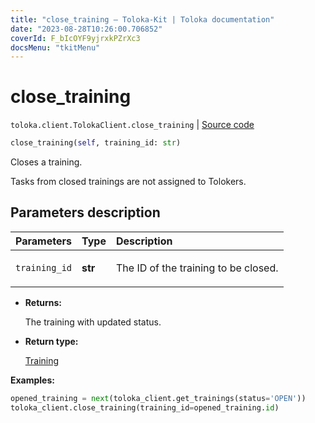 ```yaml
---
title: "close_training — Toloka-Kit | Toloka documentation"
date: "2023-08-28T10:26:00.706852"
coverId: F_bIcOYF9yjrxkPZrXc3
docsMenu: "tkitMenu"
---
```


# close_training

`toloka.client.TolokaClient.close_training` | [Source code](https://github.com/Toloka/toloka-kit/blob/v1.2.1/src/client/__init__.py#L1895)

```python
close_training(self, training_id: str)
```

Closes a training.

Tasks from closed trainings are not assigned to Tolokers.

## Parameters description

| Parameters | Type | Description |
| :----------| :----| :-----------|
`training_id`|**str**|<p>The ID of the training to be closed.</p>

* **Returns:**

  The training with updated status.

* **Return type:**

  [Training](/docs/toloka-kit/reference/toloka.client.training.Training)

**Examples:**

```python
opened_training = next(toloka_client.get_trainings(status='OPEN'))
toloka_client.close_training(training_id=opened_training.id)
```